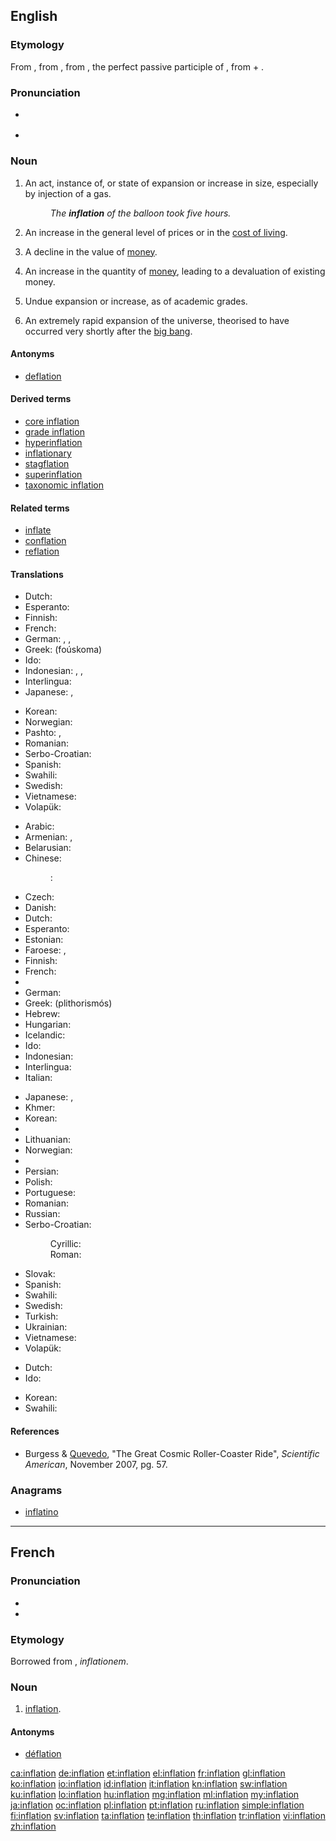 {{also|Inflation}}
==English==

{{wikipedia}}

===Etymology===
From {{etyl|enm|en}}, from {{etyl|la|en}} {{term/t|la|īnflātiō||expansion", "blowing up}}, from {{term/t|la|īnflātus}}, the perfect passive participle of {{term|inflo|īnflō|blow into", "expand}}, from {{term|in||into|lang=la}} + {{term/t|la|flō||blow}}.

===Pronunciation===
* {{a|US}} {{IPA|/ɪnˈfleɪʃən/}}
* {{rhymes|eɪʃən}}

===Noun===
{{en-noun}}

# An act, instance of, or state of expansion or increase in size, especially by injection of a gas.
#: ''The '''inflation''' of the balloon took five hours.''
# {{context|economics|lang=en}} An increase in the general level of prices or in the [[cost of living]].
# {{context|economics|lang=en}} A decline in the value of [[money]].
# {{context|economics|lang=en}} An increase in the quantity of [[money]], leading to a devaluation of existing money.
# Undue expansion or increase, as of academic grades.
# {{context|cosmology|lang=en}} An extremely rapid expansion of the universe, theorised to have occurred very shortly after the [[big bang]].

====Antonyms====
* [[deflation]]

====Derived terms====
* [[core inflation]]
* [[grade inflation]]
* [[hyperinflation]]
* [[inflationary]]
* [[stagflation]]
* [[superinflation]]
* [[taxonomic inflation]]

====Related terms====
* [[inflate]]
* [[conflation]]
* [[reflation]]

====Translations====
{{trans-top|expansion or increase in size}}
* Dutch: {{t+|nl|opblazen|n}}
* Esperanto: {{t|eo|inflacio}}
* Finnish: {{t|fi|laajentuminen}}
* French: {{t+|fr|inflation|f}}
* German: {{t|de|Aufblasen|n}}, {{t|de|Aufblähung|f}}, {{t+|de|Inflation|f}}
* Greek: {{t+|el|φούσκωμα|n}} (foúskoma)
* Ido: {{t|io|inflacio}}
* Indonesian: {{t+|id|kembang|alt=pengembangan}}, {{t+|id|kembung|alt=pengembungan}}, {{t+|id|inflasi}}
* Interlingua: {{t|ia|inflation}}
* Japanese: {{t+|ja|膨張|tr=[[ぼうちょう]], bōchō}}, {{t|ja|膨らみ|tr=[[ふくらみ]], fukurami}}
{{trans-mid}}
* Korean: {{t+|ko|팽창|tr=paengchang|sc=Kore}}
* Norwegian: {{t|no|oppblåsing|c}}
* Pashto: {{t+|ps|پړسوب|m|tr=parrsob|sc=ps-Arab}}, {{t|ps|غومبه|f|tr=γumba|sc=ps-Arab}}
* Romanian: {{t|ro|inflație|f}}
* Serbo-Croatian: {{t|sh|inflácija|f}}
* Spanish: {{t+|es|inflación|f}}
* Swahili: {{t+|sw|mfumuko wa bei}}
* Swedish: {{t|sv|uppblåsning|c}}
* Vietnamese: {{t+|vi|thổi phồng|alt=(sự) thổi phồng}}
* Volapük: {{t+|vo|bladosvolükön}}
{{trans-bottom}}

{{trans-top|increase in prices}}
* Arabic: {{t|ar|تَضَخُّم|tr=taDakhkhum|m}}
* Armenian: {{t|hy|գնաճ|tr=gnač|sc=Armn}}, {{t|hy|սղաճ|tr=słač|sc=Armn}}
* Belarusian: {{t|be|інфляцыя|tr=infliacyja}}
* Chinese:
*: {{ttbc|cmn}}: {{t+|cmn|通货膨胀}}
* Czech: {{t+|cs|inflace|f}}
* Danish: {{t|da|inflation}}
* Dutch: {{t+|nl|inflatie}}
* Esperanto: {{t|eo|inflacio}}
* Estonian: {{t|et|inflatsioon}}
* Faroese: {{t|fo|virðisminkan|f}}, {{t|fo|inflasjón|f}}
* Finnish: {{t+|fi|inflaatio}}
* French: {{t+|fr|inflation|f}}
* {{trreq|ka}}
* German: {{t+|de|Inflation|f}}
* Greek: {{t+|el|πληθωρισμός|m}} (plithorismós)
* Hebrew: {{t+|he|אינפלציה|tr=inflátsya}}
* Hungarian: {{t+|hu|infláció}}
* Icelandic: {{t|is|verðbólga|f}}
* Ido: {{t|io|inflacio}}
* Indonesian: {{t+|id|inflasi}}
* Interlingua: {{t|ia|inflation}}
* Italian: {{t|it|inflazione}}
{{trans-mid}}
* Japanese: {{t+|ja|インフレ|tr=infure}}, {{t+|ja|インフレーション|tr=infurēshon}}
* Khmer: {{t+|km|អតិផរណា|tr=ak teh por ro nar|sc=Khmr}}
* Korean: {{t|ko|인플레이션|tr=inpeulleisyeon|sc=Kore}}
* {{trreq|lv}}
* Lithuanian: {{t|lt|infliacija}}
* Norwegian: {{t+|no|inflasjon}}
* {{trreq|ps}}
* Persian: {{t+|fa|تورم|tr=tavarrom|sc=fa-Arab}}
* Polish: {{t+|pl|inflacja}}
* Portuguese: {{t+|pt|inflação}}
* Romanian: {{t|ro|inflație|f}}
* Russian: {{t+|ru|инфляция|f|tr=infljácija}}
* Serbo-Croatian: 
*: Cyrillic: {{t|sh|инфлација|f}}
*: Roman: {{t|sh|inflácija|f}}
* Slovak: {{t|sk|inflácia|f}}
* Spanish: {{t+|es|inflación|f}}
* Swahili: {{t+|sw|mfumuko wa bei}}
* Swedish: {{t+|sv|inflation}}
* Turkish: {{t+|tr|enflasyon}}
* Ukrainian: {{t|uk|інфляція|tr=infljacija|f}}
* Vietnamese: {{t|vi|tăng giá|alt=(sự) tăng giá}}
* Volapük: {{t|vo|niflat}}
{{trans-bottom}}

{{trans-top|inflation of the universe}}
* Dutch: {{t|nl|uitdijing|f}}
* Ido: {{t|io|inflacio}}
{{trans-mid}}
* Korean: {{t+|ko|팽창|tr=paengchang|sc=Kore}}
* Swahili: {{t+|sw|mfumuko wa bei}}
{{trans-bottom}}

====References====
* {{qualifier|cosmology}} Burgess & [[w:Fernando Quevedo|Quevedo]], "The Great Cosmic Roller-Coaster Ride", ''Scientific American'', November 2007, pg. 57.

===Anagrams===
* [[inflatino#English|inflatino]]

----

==French==

===Pronunciation===
* {{IPA|/ɛ̃.fla.sjɔ̃/|lang=fr}}
* {{homophones|inflations|lang=fr}}

===Etymology===
Borrowed from {{etyl|la|fr}} {{term|inflatio|lang=la}}, ''inflationem''.

===Noun===
{{fr-noun|f}}

# [[inflation#English|inflation]].

====Antonyms====
* [[déflation]]

[[ca:inflation]]
[[de:inflation]]
[[et:inflation]]
[[el:inflation]]
[[fr:inflation]]
[[gl:inflation]]
[[ko:inflation]]
[[io:inflation]]
[[id:inflation]]
[[it:inflation]]
[[kn:inflation]]
[[sw:inflation]]
[[ku:inflation]]
[[lo:inflation]]
[[hu:inflation]]
[[mg:inflation]]
[[ml:inflation]]
[[my:inflation]]
[[ja:inflation]]
[[oc:inflation]]
[[pl:inflation]]
[[pt:inflation]]
[[ru:inflation]]
[[simple:inflation]]
[[fi:inflation]]
[[sv:inflation]]
[[ta:inflation]]
[[te:inflation]]
[[th:inflation]]
[[tr:inflation]]
[[vi:inflation]]
[[zh:inflation]]